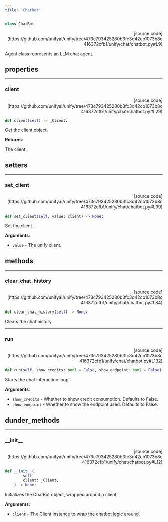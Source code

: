 ```yaml
---
title: 'ChatBot'
---
```


```python
class ChatBot
```

<p align="right">[source code](https://github.com/unifyai/unify/tree/473c793425280b3fc3d42cb1073b8c416372cfb1/unify/chat/chatbot.py#L9)</p>

Agent class represents an LLM chat agent.

## properties

---

### client

<p align="right">[source code](https://github.com/unifyai/unify/tree/473c793425280b3fc3d42cb1073b8c416372cfb1/unify/chat/chatbot.py#L29)</p>

```python
def client(self) -> _Client:
```

Get the client object.  

**Returns**:

The client.

## setters

---

### set\_client

<p align="right">[source code](https://github.com/unifyai/unify/tree/473c793425280b3fc3d42cb1073b8c416372cfb1/unify/chat/chatbot.py#L39)</p>

```python
def set_client(self, value: client) -> None:
```

Set the client.  

**Arguments**:

- `value` - The unify client.

## methods

---

### clear\_chat\_history

<p align="right">[source code](https://github.com/unifyai/unify/tree/473c793425280b3fc3d42cb1073b8c416372cfb1/unify/chat/chatbot.py#L84)</p>

```python
def clear_chat_history(self) -> None:
```

Clears the chat history.

---

### run

<p align="right">[source code](https://github.com/unifyai/unify/tree/473c793425280b3fc3d42cb1073b8c416372cfb1/unify/chat/chatbot.py#L132)</p>

```python
def run(self, show_credits: bool = False, show_endpoint: bool = False) -> None:
```

Starts the chat interaction loop.

**Arguments**:

- `show_credits` - Whether to show credit consumption. Defaults to False.
- `show_endpoint` - Whether to show the endpoint used. Defaults to False.

## dunder_methods

---

### \_\_init\_\_

<p align="right">[source code](https://github.com/unifyai/unify/tree/473c793425280b3fc3d42cb1073b8c416372cfb1/unify/chat/chatbot.py#L12)</p>

```python
def __init__(
        self,
        client: _Client,
    ) -> None:
```

Initializes the ChatBot object, wrapped around a client.

**Arguments**:

- `client` - The Client instance to wrap the chatbot logic around.